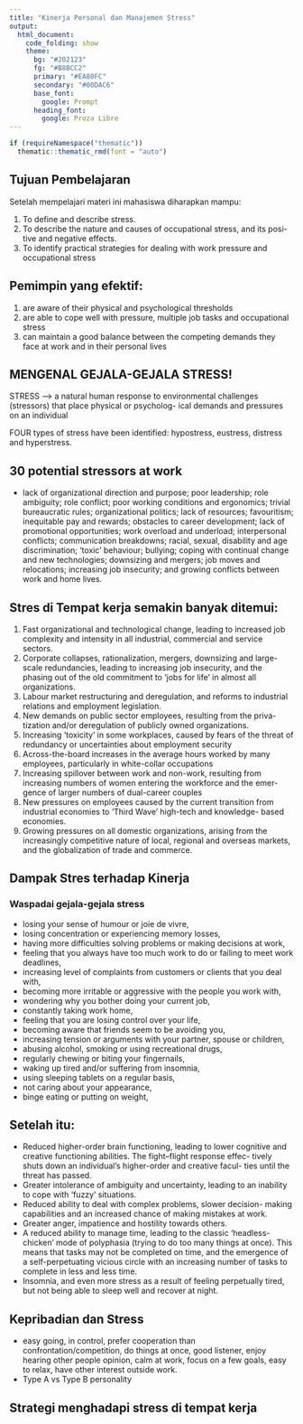 ```yaml
---
title: "Kinerja Personal dan Manajemen Stress"
output: 
  html_document:
    code_folding: show
    theme:
      bg: "#202123"
      fg: "#B8BCC2"
      primary: "#EA80FC"
      secondary: "#00DAC6"
      base_font:
        google: Prompt
      heading_font:
        google: Proza Libre
---
```


```r
if (requireNamespace("thematic")) 
  thematic::thematic_rmd(font = "auto")
```

## Tujuan Pembelajaran 

Setelah mempelajari materi ini mahasiswa diharapkan mampu:

1. To define and describe stress.
2. To describe the nature and causes of occupational stress, and its posi-
tive and negative effects.
3. To identify practical strategies for dealing with work pressure and
occupational stress

## Pemimpin yang efektif:

1. are aware of their physical and psychological thresholds
2. are able to cope well with pressure, multiple job
tasks and occupational stress
3. can maintain a good balance between the competing demands they face at work and in their personal lives

## MENGENAL GEJALA-GEJALA STRESS!

STRESS --> a natural human response to
environmental challenges (stressors) that place physical or psycholog-
ical demands and pressures on an individual

FOUR types of stress have been identified: hypostress, eustress, distress
and hyperstress.

##  30 potential stressors at work
- lack of organizational direction and purpose;
poor leadership; role ambiguity; role conflict; poor working conditions and ergonomics; trivial bureaucratic rules; organizational politics; lack of resources; favouritism; inequitable pay and rewards;
obstacles to career development; lack of promotional opportunities;
work overload and underload; interpersonal conflicts; communication breakdowns; racial, sexual, disability and age discrimination;
‘toxic’ behaviour; bullying; coping with continual change and new
technologies; downsizing and mergers; job moves and relocations;
increasing job insecurity; and growing conflicts between work and
home lives.

## Stres di Tempat kerja semakin banyak ditemui:

1. Fast organizational and technological change, leading to increased
job complexity and intensity in all industrial, commercial and
service sectors.
2. Corporate collapses, rationalization, mergers, downsizing and
large-scale redundancies, leading to increasing job insecurity, and
the phasing out of the old commitment to ‘jobs for life’ in almost all
organizations.
3. Labour market restructuring and deregulation, and reforms to
industrial relations and employment legislation.
4. New demands on public sector employees, resulting from the priva-
tization and/or deregulation of publicly owned organizations.
5. Increasing ‘toxicity’ in some workplaces, caused by fears of the
threat of redundancy or uncertainties about employment security
6. Across-the-board increases in the average hours worked by many
employees, particularly in white-collar occupations
7. Increasing spillover between work and non-work, resulting from
increasing numbers of women entering the workforce and the emer-
gence of larger numbers of dual-career couples
8. New pressures on employees caused by the current transition from
industrial economies to ‘Third Wave’ high-tech and knowledge-
based economies.
9. Growing pressures on all domestic organizations, arising from the
increasingly competitive nature of local, regional and overseas
markets, and the globalization of trade and commerce.

## Dampak Stres terhadap Kinerja

### Waspadai gejala-gejala stress

- losing your sense of humour or joie de vivre,
- losing concentration or experiencing memory losses,
- having more difficulties solving problems or making decisions at
work,
- feeling that you always have too much work to do or failing to meet
work deadlines,
- increasing level of complaints from customers or clients that you
deal with,
- becoming more irritable or aggressive with the people you work
with,
- wondering why you bother doing your current job,
- constantly taking work home,
- feeling that you are losing control over your life,
- becoming aware that friends seem to be avoiding you,
- increasing tension or arguments with your partner, spouse or children,
- abusing alcohol, smoking or using recreational drugs,
- regularly chewing or biting your fingernails,
- waking up tired and/or suffering from insomnia,
- using sleeping tablets on a regular basis,
- not caring about your appearance,
- binge eating or putting on weight,

## Setelah itu:

- Reduced higher-order brain functioning, leading to lower cognitive
and creative functioning abilities. The fight–flight response effec-
tively shuts down an individual’s higher-order and creative facul-
ties until the threat has passed.
- Greater intolerance of ambiguity and uncertainty, leading to an
inability to cope with ‘fuzzy’ situations.
- Reduced ability to deal with complex problems, slower decision-
making capabilities and an increased chance of making mistakes at
work.
- Greater anger, impatience and hostility towards others.
- A reduced ability to manage time, leading to the classic ‘headless-
chicken’ mode of polyphasia (trying to do too many things at once).
This means that tasks may not be completed on time, and the
emergence of a self-perpetuating vicious circle with an increasing
number of tasks to complete in less and less time.
- Insomnia, and even more stress as a result of feeling perpetually
tired, but not being able to sleep well and recover at night.

## Kepribadian dan Stress

- easy going, in control, prefer cooperation than confrontation/competition, do things at once, good listener, enjoy hearing other people opinion, calm at work, focus on a few goals, easy to relax, have other interest outside work.
- Type A vs Type B personality

## Strategi menghadapi stress di tempat kerja